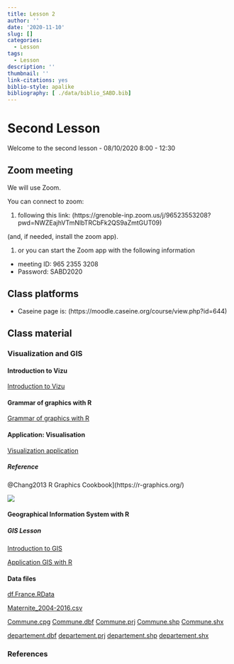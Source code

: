 ```yaml
---
title: Lesson 2
author: ''
date: '2020-11-10'
slug: []
categories:
  - Lesson
tags:
  - Lesson
description: ''
thumbnail: ''
link-citations: yes
biblio-style: apalike
bibliography: [ ./data/biblio_SABD.bib]
---
```


# Second Lesson

Welcome to the second lesson - 08/10/2020 8:00 - 12:30

## Zoom meeting

We will use Zoom.

You can connect to zoom:

1. following this link: (https://grenoble-inp.zoom.us/j/96523553208?pwd=NWZEajhVTmNlbTRCbFk2QS9aZmtGUT09)

(and, if needed, install the zoom app).

1. or you can start the Zoom app with the following information
  + meeting ID: 965 2355 3208
  + Password: SABD2020

## Class platforms

- Caseine page is: (https://moodle.caseine.org/course/view.php?id=644)


## Class material

### Visualization and GIS

#### Introduction to Vizu

[Introduction to Vizu](/Data-pdf/lesson_1.1_01_Vizu_V1.pdf)

#### Grammar of graphics with R

[Grammar of graphics with R](../lessons/2020-12-11-graphics-with-r)

#### Application: Visualisation

[Visualization application](../lessons/2020-12-11-introvizu)

##### Reference

@Chang2013  R Graphics Cookbook](https://r-graphics.org/)

![](/Data-pdf/RgraphicCookbook.jpg)

#### Geographical Information System with R

##### GIS Lesson

[Introduction to GIS](/Data-pdf/lesson_1.2_01_GIS_V2.pdf)


[Application GIS with R](../lessons/2020-12-11-introgis)

#### Data files

[df.France.RData](/Data-pdf/GIS/df.France.RData)

[Maternite_2004-2016.csv](/Data-pdf/GIS/Maternite_2004-2016.csv)

[Commune.cpg](/Data-pdf/GIS/COMMUNE.cpg)
[Commune.dbf](/Data-pdf/GIS/COMMUNE.dbf)
[Commune.prj](/Data-pdf/GIS/COMMUNE.prj)
[Commune.shp](/Data-pdf/GIS/COMMUNE.shp)
[Commune.shx](/Data-pdf/GIS/COMMUNE.shx)


[departement.dbf](/Data-pdf/GIS/DEPARTEMENT.dbf)
[departement.prj](/Data-pdf/GIS/DEPARTEMENT.prj)
[departement.shp](/Data-pdf/GIS/DEPARTEMENT.shp)
[departement.shx](/Data-pdf/GIS/DEPARTEMENT.shx)

### References
